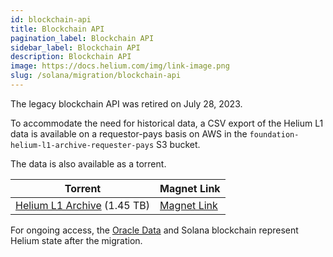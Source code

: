 ```yaml
---
id: blockchain-api
title: Blockchain API
pagination_label: Blockchain API
sidebar_label: Blockchain API
description: Blockchain API
image: https://docs.helium.com/img/link-image.png
slug: /solana/migration/blockchain-api
---
```


The legacy blockchain API was retired on July 28, 2023.

To accommodate the need for historical data, a CSV export of the Helium L1 data is available on a
requestor-pays basis on AWS in the `foundation-helium-l1-archive-requester-pays` S3 bucket.

The data is also available as a torrent.

| Torrent                                                   | Magnet Link                                                                                                                                                                                                                                                                                                                                                                                                     |
| --------------------------------------------------------- | --------------------------------------------------------------------------------------------------------------------------------------------------------------------------------------------------------------------------------------------------------------------------------------------------------------------------------------------------------------------------------------------------------------- |
| [Helium L1 Archive](/Helium_L1_Archive.torrent) (1.45 TB) | [Magnet Link](magnet:?xt=urn:btih:c6dcc83f1dbff0888a2cac026febae00a7293e0a&dn=HeliumL1&tr=udp%3A%2F%2Ftracker.openbittorrent.com%3A6969&tr=udp%3A%2F%2Ftracker.opentrackr.org%3A1337%2Fannounce&tr=udp%3A%2F%2Fopentracker.i2p.rocks%3A6969%2Fannounce&tr=udp%3A%2F%2Fopen.demonii.com%3A1337%2Fannounce&tr=udp%3A%2F%2Fopen.stealth.si%3A80%2Fannounce&tr=udp%3A%2F%2Ftracker.torrent.eu.org%3A451%2Fannounce) |

For ongoing access, the [Oracle Data](/oracles/oracle-data) and Solana blockchain represent Helium
state after the migration.
